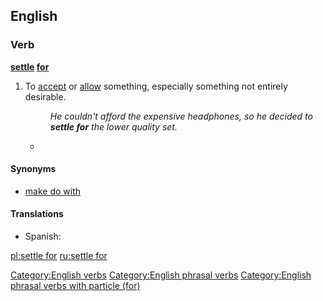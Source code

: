 ==English==

===Verb===
'''[[settle]] [[for]]'''
# {{label|en|idiomatic}} To [[accept]] or [[allow]] something, especially something not entirely desirable.
#: ''He couldn't afford the expensive headphones, so he decided to '''settle for''' the lower quality set.''
#* {{quote-news
|year=2011
|date=June 4
|author=Phil McNulty
|title=England 2 - 2 Switzerland
|work=BBC
|url=http://news.bbc.co.uk/sport2/hi/football/13553428.stm
|page=
|passage=As the game entered three minutes of stoppage time, both sides almost snatched the win. Substitute Admir Mehmedi was inches away with Hart beaten and Stewart Downing, on for Walcott, shot weakly into the side-netting with the last kick of the game as England had to '''settle for''' a point.}}

====Synonyms====
* [[make do with]]

====Translations====
{{trans-top|To accept or allow something, especially something not entirely desirable.}}
{{trans-mid}}
* Spanish: {{t+|es|conformar}} {{qualifier|pronominal}}
{{trans-bottom}}

[[Category:English verbs]]
[[Category:English phrasal verbs]]
[[Category:English phrasal verbs with particle (for)]]

[[pl:settle for]]
[[ru:settle for]]